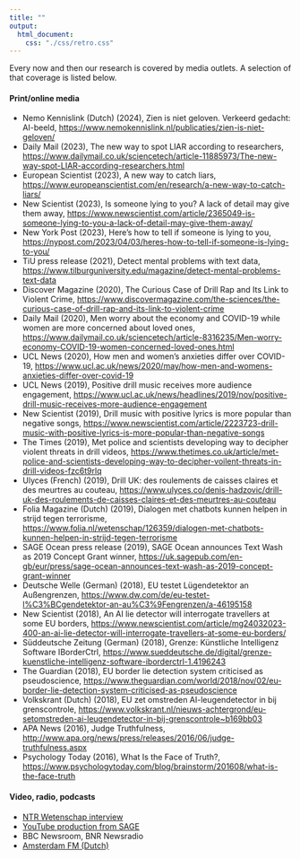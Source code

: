 ```yaml
---
title: ""
output:
  html_document:
    css: "./css/retro.css"
---
```


Every now and then our research is covered by media outlets. A selection of that coverage is listed below.



#### Print/online media

- Nemo Kennislink (Dutch) (2024), Zien is niet geloven. Verkeerd gedacht: AI-beeld, [https://www.nemokennislink.nl/publicaties/zien-is-niet-geloven/](https://www.nemokennislink.nl/publicaties/zien-is-niet-geloven/)
- Daily Mail (2023), The new way to spot LIAR according to researchers, [https://www.dailymail.co.uk/sciencetech/article-11885973/The-new-way-spot-LIAR-according-researchers.html](https://www.dailymail.co.uk/sciencetech/article-11885973/The-new-way-spot-LIAR-according-researchers.html)
- European Scientist (2023), A new way to catch liars, [https://www.europeanscientist.com/en/research/a-new-way-to-catch-liars/](https://www.europeanscientist.com/en/research/a-new-way-to-catch-liars/)
- New Scientist (2023), Is someone lying to you? A lack of detail may give them away, [https://www.newscientist.com/article/2365049-is-someone-lying-to-you-a-lack-of-detail-may-give-them-away/](https://www.newscientist.com/article/2365049-is-someone-lying-to-you-a-lack-of-detail-may-give-them-away/)
- New York Post (2023), Here's how to tell if someone is lying to you, [https://nypost.com/2023/04/03/heres-how-to-tell-if-someone-is-lying-to-you/](https://nypost.com/2023/04/03/heres-how-to-tell-if-someone-is-lying-to-you/)
- TiU press release (2021), Detect mental problems with text data, [https://www.tilburguniversity.edu/magazine/detect-mental-problems-text-data](https://www.tilburguniversity.edu/magazine/detect-mental-problems-text-data)
- Discover Magazine (2020), The Curious Case of Drill Rap and Its Link to Violent Crime, [https://www.discovermagazine.com/the-sciences/the-curious-case-of-drill-rap-and-its-link-to-violent-crime](https://www.discovermagazine.com/the-sciences/the-curious-case-of-drill-rap-and-its-link-to-violent-crime)
- Daily Mail (2020), Men worry about the economy and COVID-19 while women are more concerned about loved ones, [https://www.dailymail.co.uk/sciencetech/article-8316235/Men-worry-economy-COVID-19-women-concerned-loved-ones.html](https://www.dailymail.co.uk/sciencetech/article-8316235/Men-worry-economy-COVID-19-women-concerned-loved-ones.html)
- UCL News (2020), How men and women's anxieties differ over COVID-19, [https://www.ucl.ac.uk/news/2020/may/how-men-and-womens-anxieties-differ-over-covid-19](https://www.ucl.ac.uk/news/2020/may/how-men-and-womens-anxieties-differ-over-covid-19)
- UCL News (2019), Positive drill music receives more audience engagement, [https://www.ucl.ac.uk/news/headlines/2019/nov/positive-drill-music-receives-more-audience-engagement](https://www.ucl.ac.uk/news/headlines/2019/nov/positive-drill-music-receives-more-audience-engagement)
- New Scientist (2019), Drill music with positive lyrics is more popular than negative songs, [https://www.newscientist.com/article/2223723-drill-music-with-positive-lyrics-is-more-popular-than-negative-songs](https://www.newscientist.com/article/2223723-drill-music-with-positive-lyrics-is-more-popular-than-negative-songs/)
- The Times (2019), Met police and scientists developing way to decipher violent threats in drill videos, [https://www.thetimes.co.uk/article/met-police-and-scientists-developing-way-to-decipher-voilent-threats-in-drill-videos-fzc6t9rlq](https://www.thetimes.co.uk/article/met-police-and-scientists-developing-way-to-decipher-voilent-threats-in-drill-videos-fzc6t9rlq)
- Ulyces (French) (2019), Drill UK: des roulements de caisses claires et des meurtres au couteau, [https://www.ulyces.co/denis-hadzovic/drill-uk-des-roulements-de-caisses-claires-et-des-meurtres-au-couteau](https://www.ulyces.co/denis-hadzovic/drill-uk-des-roulements-de-caisses-claires-et-des-meurtres-au-couteau/)
- Folia Magazine (Dutch) (2019), Dialogen met chatbots kunnen helpen in strijd tegen terrorisme, [https://www.folia.nl/wetenschap/126359/dialogen-met-chatbots-kunnen-helpen-in-strijd-tegen-terrorisme](https://www.folia.nl/wetenschap/126359/dialogen-met-chatbots-kunnen-helpen-in-strijd-tegen-terrorisme)
- SAGE Ocean press release (2019), SAGE Ocean announces Text Wash as 2019 Concept Grant winner, [https://uk.sagepub.com/en-gb/eur/press/sage-ocean-announces-text-wash-as-2019-concept-grant-winner](https://uk.sagepub.com/en-gb/eur/press/sage-ocean-announces-text-wash-as-2019-concept-grant-winner)
- Deutsche Welle (German) (2018), EU testet Lügendetektor an Außengrenzen, [https://www.dw.com/de/eu-testet-l%C3%BCgendetektor-an-au%C3%9Fengrenzen/a-46195158](https://www.dw.com/de/eu-testet-l%C3%BCgendetektor-an-au%C3%9Fengrenzen/a-46195158)
- New Scientist (2018), An AI lie detector will interrogate travellers at some EU borders, [https://www.newscientist.com/article/mg24032023-400-an-ai-lie-detector-will-interrogate-travellers-at-some-eu-borders/](https://www.newscientist.com/article/mg24032023-400-an-ai-lie-detector-will-interrogate-travellers-at-some-eu-borders/)
- Süddeutsche Zeitung (German) (2018), Grenze: Künstliche Intelligenz Software IBorderCtrl, [https://www.sueddeutsche.de/digital/grenze-kuenstliche-intelligenz-software-iborderctrl-1.4196243](https://www.sueddeutsche.de/digital/grenze-kuenstliche-intelligenz-software-iborderctrl-1.4196243)
- The Guardian (2018), EU border lie detection system criticised as pseudoscience, [https://www.theguardian.com/world/2018/nov/02/eu-border-lie-detection-system-criticised-as-pseudoscience](https://www.theguardian.com/world/2018/nov/02/eu-border-lie-detection-system-criticised-as-pseudoscience)
- Volkskrant (Dutch) (2018), EU zet omstreden AI-leugendetector in bij grenscontrole, [https://www.volkskrant.nl/nieuws-achtergrond/eu-setomstreden-ai-leugendetector-in-bij-grenscontrole~b169bb03](volkskrant.nl)
- APA News (2016), Judge Truthfulness, [http://www.apa.org/news/press/releases/2016/06/judge-truthfulness.aspx](http://www.apa.org/news/press/releases/2016/06/judge-truthfulness.aspx)
- Psychology Today (2016), What Is the Face of Truth?, [https://www.psychologytoday.com/blog/brainstorm/201608/what-is-the-face-truth](https://www.psychologytoday.com/blog/brainstorm/201608/what-is-the-face-truth)


#### Video, radio, podcasts

- [NTR Wetenschap interview](https://www.youtube.com/watch?v=C-sqX8DLs-0)
- [YouTube production from SAGE](https://www.youtube.com/watch?v=T9pRRn2DrMY)
- BBC Newsroom, BNR Newsradio
- [Amsterdam FM (Dutch)](http://www.radioswammerdam.nl/op-het-slechte-pad-i-leugentje-om-je-eigen-bestwil/)


